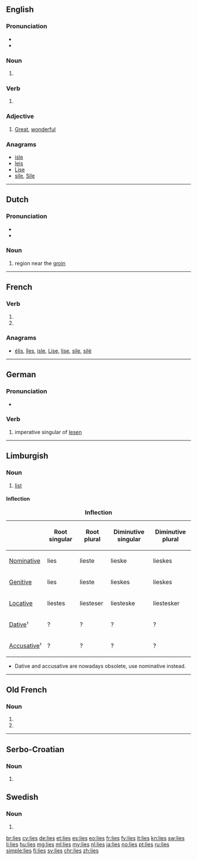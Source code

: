 {{also|Lies|liés}}
==English==

===Pronunciation===
* {{audio|en-us-lies.ogg|Audio (US)}}
* {{rhymes|aɪz}}

===Noun===
{{head|en|plural}}

# {{plural of|lie|lang=en|nocat=1}}

===Verb===
{{head|en}}

# {{en-third-person singular of|lie}}

===Adjective===
{{en-adj|?}}

# {{context|Mid-Ulster|lang=en}} [[great|Great]], [[wonderful]]
#: {{usex|That kebab was '''lies'''!|lang=en}}

===Anagrams===
* [[isle#English|isle]]
* [[leis#English|leis]]
* [[Lise#English|Lise]]
* [[sile#English|sile]], [[Sile#English|Sile]]

----

==Dutch==

===Pronunciation===
* {{rhymes|is|lang=nl}}
* {{audio|Nl-lies.ogg|audio}}

===Noun===
{{nl-noun|f|g2=m|liezen|-}}

# {{context|anatomy|lang=nl}} region near the [[groin]]

----

==French==

===Verb===
{{fr-verb-form}}

# {{conjugation of|lier||2|s|pres|ind|lang=fr}}
# {{conjugation of|lier||2|s|pres|sub|lang=fr}}

===Anagrams===
* [[élis#French|élis]], [[îles#French|îles]], [[isle#French|isle]], [[Lise#French|Lise]], [[lise#French|lise]], [[sile#French|sile]], [[silé#French|silé]]

----

==German==

===Pronunciation===
* {{rhymes|iːs|lang=de}}

===Verb===
{{head|de|verb form}}

# imperative singular of [[lesen]]

----

==Limburgish==

===Noun===
{{head|li|noun|g=f}}

# [[list]]

====Inflection====
{|class="wikitable" style="text-align: center;"
|+ '''Inflection'''
!
! Root singular
! Root plural
! Diminutive singular
! Diminutive plural
|-
! [[nominative|Nominative]]
|lies
|lieste
|lieske
|lieskes
|-
! [[genitive|Genitive]]
|lies
|lieste
|lieskes
|lieskes
|-
! [[locative|Locative]]
|liestes
|liesteser
|liesteske
|liestesker
|-
! [[dative|Dative]]¹
|?
|?
|?
|?
|-
! [[accusative|Accusative]]¹
|?
|?
|?
|?
|}
* Dative and accusative are nowadays obsolete, use nominative instead.

----

==Old French==

===Noun===
{{head|fro|noun form|g=f-p}}

# {{form of|nominative plural|lie|lang=fro}}
# {{form of|oblique plural|lie|lang=fro}}

----
==Serbo-Croatian==

===Noun===
{{sh-noun|g=m}}

# {{obsolete spelling of|lijes|lang=sh}}
==Swedish==

===Noun===
{{head|sv|noun form}}

# {{sv-noun-form-indef-gen|lie}}

[[br:lies]]
[[cy:lies]]
[[de:lies]]
[[et:lies]]
[[es:lies]]
[[eo:lies]]
[[fr:lies]]
[[fy:lies]]
[[it:lies]]
[[kn:lies]]
[[sw:lies]]
[[li:lies]]
[[hu:lies]]
[[mg:lies]]
[[ml:lies]]
[[my:lies]]
[[nl:lies]]
[[ja:lies]]
[[no:lies]]
[[pt:lies]]
[[ru:lies]]
[[simple:lies]]
[[fi:lies]]
[[sv:lies]]
[[chr:lies]]
[[zh:lies]]